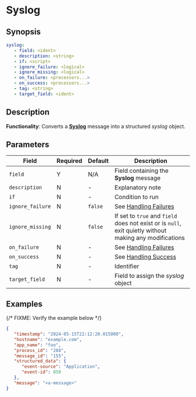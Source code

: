 # Syslog

## Synopsis

```yaml {2}
syslog:
   - field: <ident>
   - description: <string>
   - if: <script>
   - ignore_failure: <logical>
   - ignore_missing: <logical>
   - on_failure: <processors...>
   - on_success: <processors...>
   - tag: <string>
   - target_field: <ident>
```

## Description

**Functionality**: Converts a [**Syslog**](/docs/appendix/syslog.mdx) message into a structured _syslog_ object.

## Parameters

|Field|Required|Default|Description|
|---|---|---|---|
|`field`|Y|N/A|Field containing the **Syslog** message|
|`description`|N|-|Explanatory note|
|`if`|N|-|Condition to run|
|`ignore_failure`|N|`false`|See [Handling Failures](../handling-failures.mdx)|
|`ignore_missing`|N|`false`|If set to `true` and `field` does not exist or is `null`, exit quietly without making any modifications|
|`on_failure`|N|-|See [Handling Failures](../handling-failures.mdx)|
|`on_success`|N|-|See [Handling Success](../handling-success.mdx)|
|`tag`|N|-|Identifier|
|`target_field`|N|-|Field to assign the _syslog_ object|

## Examples

{/* FIXME: Verify the example below */}

```json {3}
{
   "timestamp": "2024-05-15T22:12:20.015000",
   "hostname": "example.com",
   "app_name": "foo",
   "process_id": "288",
   "message_id": "155",
   "structured_data": {
      "event-source": "Application",
      "event-id": 850
   },
   "message": "<a-message>"
}
```
